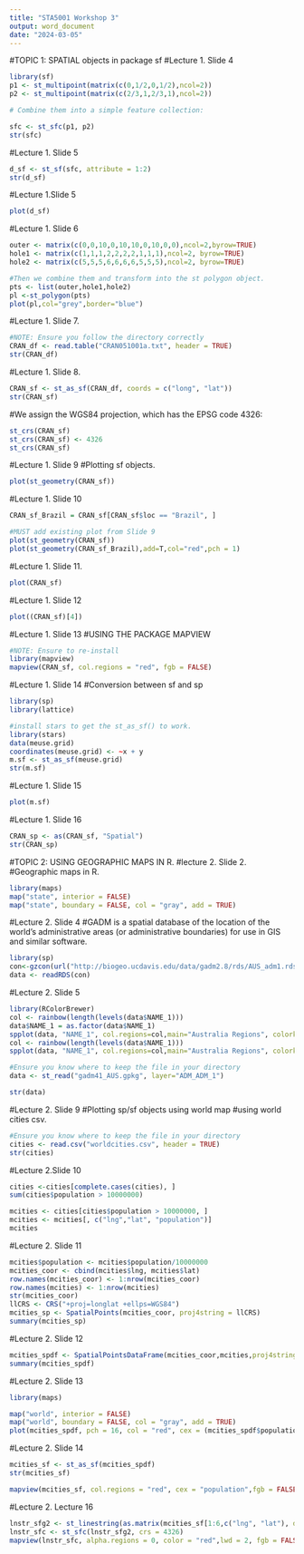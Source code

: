 ---
title: "STA5001 Workshop 3"
output: word_document
date: "2024-03-05"
---
#TOPIC 1: SPATIAL objects in package sf
#Lecture 1. Slide 4
```{r}
library(sf)
p1 <- st_multipoint(matrix(c(0,1/2,0,1/2),ncol=2))
p2 <- st_multipoint(matrix(c(2/3,1,2/3,1),ncol=2))

# Combine them into a simple feature collection:

sfc <- st_sfc(p1, p2)
str(sfc)

```

#Lecture 1. Slide 5



```{r}
d_sf <- st_sf(sfc, attribute = 1:2)
str(d_sf)

```

#Lecture 1.Slide 5



```{r}
plot(d_sf)

```
#Lecture 1. Slide 6

```{r}
outer <- matrix(c(0,0,10,0,10,10,0,10,0,0),ncol=2,byrow=TRUE)
hole1 <- matrix(c(1,1,1,2,2,2,2,1,1,1),ncol=2, byrow=TRUE)
hole2 <- matrix(c(5,5,5,6,6,6,6,5,5,5),ncol=2, byrow=TRUE)

#Then we combine them and transform into the st polygon object. 
pts <- list(outer,hole1,hole2)
pl <-st_polygon(pts)
plot(pl,col="grey",border="blue")

```
#Lecture 1. Slide 7.
```{r}
#NOTE: Ensure you follow the directory correctly
CRAN_df <- read.table("CRAN051001a.txt", header = TRUE)
str(CRAN_df)


```

#Lecture 1. Slide 8.
```{r}
CRAN_sf <- st_as_sf(CRAN_df, coords = c("long", "lat"))
str(CRAN_sf)

```
#We assign the WGS84 projection, which has the EPSG code 4326:
```{r}
st_crs(CRAN_sf)
st_crs(CRAN_sf) <- 4326
st_crs(CRAN_sf)

```

#Lecture 1. Slide 9
#Plotting sf objects.
```{r}
plot(st_geometry(CRAN_sf))
```

#Lecture 1. Slide 10
```{r}
CRAN_sf_Brazil = CRAN_sf[CRAN_sf$loc == "Brazil", ]

#MUST add existing plot from Slide 9
plot(st_geometry(CRAN_sf))
plot(st_geometry(CRAN_sf_Brazil),add=T,col="red",pch = 1)
```
#Lecture 1. Slide 11.
```{r}
plot(CRAN_sf)
```



#Lecture 1. Slide 12
```{r}
plot((CRAN_sf)[4])
```

#Lecture 1. Slide 13
#USING THE PACKAGE MAPVIEW
```{r}
#NOTE: Ensure to re-install 
library(mapview)
mapview(CRAN_sf, col.regions = "red", fgb = FALSE)

```


#Lecture 1. Slide 14 
#Conversion between sf and sp
```{r}
library(sp)
library(lattice)

#install stars to get the st_as_sf() to work.
library(stars)
data(meuse.grid)
coordinates(meuse.grid) <- ~x + y
m.sf <- st_as_sf(meuse.grid)
str(m.sf)

```
#Lecture 1. Slide 15
```{r}
plot(m.sf)

```
#Lecture 1. Slide 16
```{r}
CRAN_sp <- as(CRAN_sf, "Spatial")
str(CRAN_sp)


```

#TOPIC 2: USING GEOGRAPHIC MAPS IN R.
#lecture 2. Slide 2.
#Geographic maps in R.
```{r}
library(maps)
map("state", interior = FALSE)
map("state", boundary = FALSE, col = "gray", add = TRUE)


```

#Lecture 2. Slide 4
#GADM is a spatial database of the location of the world’s administrative areas (or administrative boundaries) for use in GIS and similar software.
```{r}
library(sp)
con<-gzcon(url("http://biogeo.ucdavis.edu/data/gadm2.8/rds/AUS_adm1.rds"))
data <- readRDS(con)

```

#Lecture 2. Slide 5
```{r}
library(RColorBrewer)
col <- rainbow(length(levels(data$NAME_1)))
data$NAME_1 = as.factor(data$NAME_1)
spplot(data, "NAME_1", col.regions=col,main="Australia Regions", colorkey = FALSE, lwd=.4)
col <- rainbow(length(levels(data$NAME_1)))
spplot(data, "NAME_1", col.regions=col,main="Australia Regions", colorkey = FALSE, lwd=.4)

```

```{r}
#Ensure you know where to keep the file in your directory
data <- st_read("gadm41_AUS.gpkg", layer="ADM_ADM_1")

```


```{r}
str(data)

```

#Lecture 2. Slide 9
#Plotting sp/sf objects using world map
#using world cities csv.
```{r}
#Ensure you know where to keep the file in your directory
cities <- read.csv("worldcities.csv", header = TRUE)
str(cities)

```


#Lecture 2.Slide 10
```{r}

cities <-cities[complete.cases(cities), ]
sum(cities$population > 10000000)

```

```{r}

mcities <- cities[cities$population > 10000000, ]
mcities <- mcities[, c("lng","lat", "population")]
mcities

```



#Lecture 2. Slide 11
```{r}
mcities$population <- mcities$population/10000000
mcities_coor <- cbind(mcities$lng, mcities$lat)
row.names(mcities_coor) <- 1:nrow(mcities_coor)
row.names(mcities) <- 1:nrow(mcities)
str(mcities_coor)
llCRS <- CRS("+proj=longlat +ellps=WGS84")
mcities_sp <- SpatialPoints(mcities_coor, proj4string = llCRS)
summary(mcities_sp)

```
#Lecture 2. Slide 12
```{r}
mcities_spdf <- SpatialPointsDataFrame(mcities_coor,mcities,proj4string = llCRS, match.ID = TRUE)
summary(mcities_spdf)

```


#Lecture 2. Slide 13
```{r}
library(maps)
```


```{r}
map("world", interior = FALSE)
map("world", boundary = FALSE, col = "gray", add = TRUE)
plot(mcities_spdf, pch = 16, col = "red", cex = (mcities_spdf$population), add = TRUE)

```


#Lecture 2. Slide 14
```{r}
mcities_sf <- st_as_sf(mcities_spdf)
str(mcities_sf)
```


```{r}
mapview(mcities_sf, col.regions = "red", cex = "population",fgb = FALSE)

```


#Lecture 2. Lecture 16
```{r}

lnstr_sfg2 <- st_linestring(as.matrix(mcities_sf[1:6,c("lng", "lat"), drop = TRUE]))
lnstr_sfc <- st_sfc(lnstr_sfg2, crs = 4326)
mapview(lnstr_sfc, alpha.regions = 0, color = "red",lwd = 2, fgb = FALSE)


```










